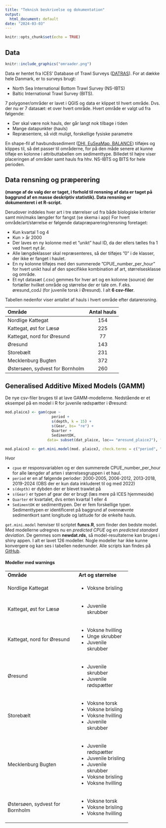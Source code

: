 ```yaml
---
title: "Teknisk beskrivelse og dokumentation"
output:
  html_document: default
date: "2024-03-03"
---
```


```r
knitr::opts_chunk$set(echo = TRUE)
```

## Data
```r
knitr::include_graphics("omraader.png")
```
Data er hentet fra ICES’ Database of Trawl Surveys ([DATRAS](https://www.ices.dk/data/data-portals/Pages/DATRAS.aspx)). For at dække hele Danmark, er to surveys brugt: 

* North Sea International Bottom Trawl Survey (NS-IBTS)
* Baltic International Trawl Survey (BITS). 

7 polygoner/områder er lavet i QGIS og data er klippet til hvert område. Dvs. der nu er 7 datasæt: et over hvert område. Hvert område er valgt ud fra følgende: 

*	Der skal være nok hauls, der går langt nok tilbage i tiden 
*	Mange datapunkter (hauls)
*	Repræsentere, så vidt muligt, forskellige fysiske parametre

En shape-fil af havbundssediment ([DHI, EuSeaMap, BALANCE](https://metadata.helcom.fi/geonetwork/srv/eng/catalog.search#/metadata/ab71bbf8-eacc-4a93-9504-46210da8fe6d)) tilføjes og klippes til, så det passer til områderne, for på den måde senere at kunne tilføje en kolonne i attributtabellen om sedimenttype. Billedet til højre viser placeringen af områder samt hauls fra hhv. NS-IBTS og BITS for hele perioden. 


## Data rensning og præperering

**(mange af de valg der er taget, i forhold til rensning af data er taget på baggrund af en masse deskriptiv statistik). Data rensning er dokumenteret i et R-script.**


Derudover inddeles hver art i tre størrelser ud fra både biologiske kriterier samt min/maks længder for fangst (se skema i app)
For hvert område/art/størrelse er følgende datapræparering/rensning foretaget: 

*	Kun kvartal 1 og 4
*	Kun > år 2000
*	Der laves en ny kolonne med et ”unikt” haul ID, da der ellers tælles fra 1 ved hvert nyt år. 
*	Alle længdeklasser skal repræsenteres, så der tilføjes ”0” i de klasser, der ikke er fanget i haulet.
*	En ny kolonne tilføjes med den summerede ”CPUE_number_per_hour” for hvert unikt haul af den specifikke kombination af art, størrelsesklasse og område. 
*	Et nyt datasæt (.csv) gemmes for hver art og en kolonne (source) der fortæller hvilket område og størrelse der er tale om. F.eks. øresund_codJ (for juvenile torsk i Øresund). I alt **6 csv-filer**.

Tabellen nedenfor viser antallet af hauls i hvert område efter datarensning.

|Område                          | Antal hauls |
| :----------------------------- | :---------: |
|Nordlige Kattegat               | 154         |
|Kattegat, øst for Læsø          | 225         |
|Kattegat, nord for Øresund      | 77          |              
|Øresund                         | 143         |
|Storebælt                       | 231         |    
|Mecklenburg Bugten              | 372         |            
|Østersøen, sydvest for Bornholm | 260         | 



## Generalised Additive Mixed Models (GAMM)

De nye csv-filer bruges til at lave GAMM-modellerne.
Nedstående er et eksempel på en model i R for juvenile rødspætter i Øresund:

```r
mod.plaiceJ <- gam(cpue ~
                     period +
                     s(depth, k = 15) + 
                     s(Gear, bs= "re") + 
                     Quarter + 
                     SedimentDK, 
                   data= subset(dat_plaice, loc== "øresund_plaiceJ"), family = tw)

mod.plaiceJ <- get.mini.model(mod. plaiceJ, check.terms = c("period", "depth", "Quarter", "SedimetnDK"))
```


Hvor 

* `cpue` er responsvariablen og er den summerede CPUE_number_per_hour for alle længder af arten i størrelsesgruppen i et haul. 
*	`period` er en af følgende perioder: 2000-2005, 2006-2012, 2013-2018, 2019-2024 (OBS der er kun data inkluderet til og med 2022)
*	`s(depth)` er dybden der er blevet trawlet på
*	`s(Gear)` er typen af gear der er brugt (læs mere på ICES hjemmeside)
*	`Quarter` er kvartalet, dvs enten kvartal 1 eller 4
*	`SedimentDK` er sedimenttypen. Der er fem forskellige typer. Sedimenttypen er identificeret på baggrund af ovennævnte sedimentkort samt longitude og latitude for de enkelte hauls. 



`get.mini.model` henviser til scriptet **funcs.R**, som finder den bedste model. Med modellerne udregnes nu en *predicted CPUE* og en *predicted standard deviation*. De gemmes som **newdat.rds**, så model-resultaterne kan bruges i shiny appen. I alt er lavet 126 modeller. Nogle modeller har ikke kunne konvergere og kan ses i tabellen nedenunder. Alle scripts kan findes på [GitHub](https://github.com/lbering/Shiny-app).

#### Modeller med warnings

+--------------------------------+-----------------------+
|**Område**                      | **Art og størrelse**  |
+--------------------------------+-----------------------+
|Nordlige Kattegat               | - Voksne brisling     |
+--------------------------------+-----------------------+
|Kattegat, øst for Læsø          | - Juvenile skrubber   |
+--------------------------------+-----------------------+
|Kattegat, nord for Øresund      | - Voksne hvilling     |      
|                                | - Unge skrubber       |
|                                | - Juvenile skrubber   |
+--------------------------------+-----------------------+
|Øresund                         | - Juvenile skrubber   |
|                                | - Juvenile rødspætter |
+--------------------------------+-----------------------+
|Storebælt                       | - Voksne torsk        |    
|                                | - Voksne brisling     |
|                                | - Voksne hvilling     |
|                                | - Juvenile skrubber   |
+--------------------------------+-----------------------+
|Mecklenburg Bugten              | - Juvenile rødspætter |  
|                                | - Juvenile brisling   |
|                                | - Juvenile skrubber   |
|                                | - Voksne  brisling    |
|                                | - Voksne hvilling     |
+--------------------------------+-----------------------+
|Østersøen, sydvest for Bornholm | - Voksne torsk        | 
|                                | - Voksne brisling     |
|                                | - Voksne hvilling     |
+--------------------------------+-----------------------+